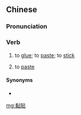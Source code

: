 {{also|黏贴}}
==Chinese==
{{zh-forms|s=黏贴}}

===Pronunciation===
{{zh-pron
|m=niántiē
|c=nim4 tip3
|mn=liâm-tah
|cat=v
}}

===Verb===
{{zh-verb}}

# to [[glue]]; to [[paste]]; to [[stick]]
# {{lb|zh|computing}} to [[paste]]

====Synonyms====
* {{zh-l|粘貼}}

[[mg:黏貼]]